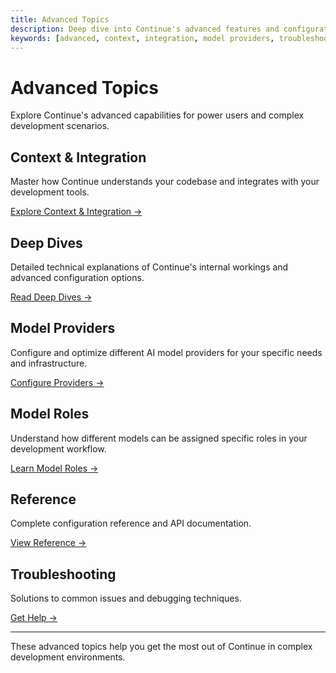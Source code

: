 ```yaml
---
title: Advanced Topics
description: Deep dive into Continue's advanced features and configuration options
keywords: [advanced, context, integration, model providers, troubleshooting]
---
```


# Advanced Topics

Explore Continue's advanced capabilities for power users and complex development scenarios.

## Context & Integration
Master how Continue understands your codebase and integrates with your development tools.

[Explore Context & Integration →](./context-integration)

## Deep Dives
Detailed technical explanations of Continue's internal workings and advanced configuration options.

[Read Deep Dives →](./deep-dives)

## Model Providers
Configure and optimize different AI model providers for your specific needs and infrastructure.

[Configure Providers →](./model-providers)

## Model Roles
Understand how different models can be assigned specific roles in your development workflow.

[Learn Model Roles →](./model-roles)

## Reference
Complete configuration reference and API documentation.

[View Reference →](./reference)

## Troubleshooting
Solutions to common issues and debugging techniques.

[Get Help →](./troubleshooting)

---

These advanced topics help you get the most out of Continue in complex development environments.